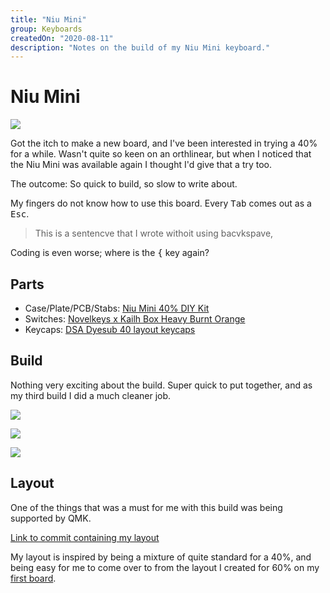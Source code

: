 ```yaml
---
title: "Niu Mini"
group: Keyboards
createdOn: "2020-08-11"
description: "Notes on the build of my Niu Mini keyboard."
---
```


# Niu Mini

![](flickr://50181498277)

Got the itch to make a new board, and I've been interested in trying a 40% for a while. Wasn't quite so keen on an orthlinear, but when I noticed that the Niu Mini was available again I thought I'd give that a try too.

The outcome: So quick to build, so slow to write about.

My fingers do not know how to use this board. Every <kbd>Tab</kbd> comes out as a <kbd>Esc</kbd>.

> This is a sentencve that I wrote withoit using bacvkspave,

Coding is even worse; where is the <kbd>\{</kbd> key again?

## Parts

- Case/Plate/PCB/Stabs: [Niu Mini 40% DIY Kit](https://kbdfans.com/products/niu-mini-40-diy-kit)
- Switches: [Novelkeys x Kailh Box Heavy Burnt Orange](https://kbdfans.com/products/novelkeys-x-kailh-box-heavy-switches-10pcs?variant=2467740909581)
- Keycaps: [DSA Dyesub 40 layout keycaps](https://kbdfans.com/products/dsa-dye-sub-40layout-keycaps?variant=29081336053808)

## Build

Nothing very exciting about the build. Super quick to put together, and as my third build I did a much cleaner job.

![](flickr://50180702233)

![](flickr://50181497642)

![](flickr://50180702068)

## Layout

One of the things that was a must for me with this build was being supported by QMK.

[Link to commit containing my layout](https://github.com/mjwbenton/qmk_firmware/commit/573bbbcd9f1611dbdb22fec578dc377c00a6057)

My layout is inspired by being a mixture of quite standard for a 40%, and being easy for me to come over to from the layout I created for 60% on my [first board](/keyboard/first-build.html).

